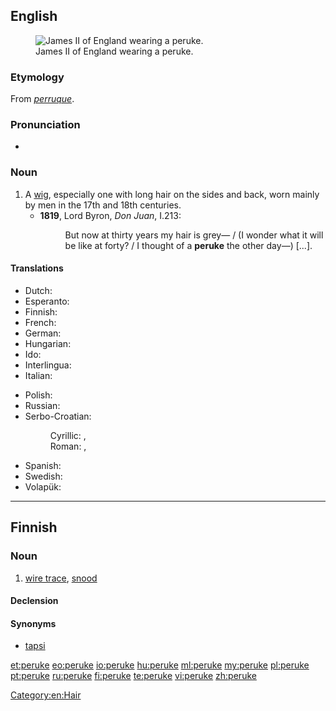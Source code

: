 ==English==
[[Image:James_II_of_England.jpg|thumb|right|James II of England wearing a peruke.]]

===Etymology===
From {{etyl|fr|en}} ''[[perruque]]''.

===Pronunciation===
* {{IPA|/pəˈruːk/}}

===Noun===
{{en-noun}}

# A [[wig]], especially one with long hair on the sides and back, worn mainly by men in the 17th and 18th centuries.
#* '''1819''', Lord Byron, ''Don Juan'', I.213:
#*: But now at thirty years my hair is grey— / (I wonder what it will be like at forty? / I thought of a '''peruke''' the other day—) [...].

====Translations====
{{trans-top|wig}}
* Dutch: {{t+|nl|pruik}}
* Esperanto: {{t-|eo|peruko}}
* Finnish: {{t+|fi|peruukki}}
* French: {{t+|fr|perruque|f}}
* German: {{t+|de|Perücke|f}}
* Hungarian: {{t+|hu|paróka}}
* Ido: {{t+|io|peruko}}
* Interlingua: {{t-|ia|perrucca}}
* Italian: {{t-|it|parrucca}}
{{trans-mid}}
* Polish: {{t+|pl|peruka}}
* Russian: {{t+|ru|парик|m|tr=parík|sc=Cyrl}}
* Serbo-Croatian:
*: Cyrillic: {{t-|sh|перика|f|sc=Cyrl}}, {{t-|sh|власуља|f|sc=Cyrl}}
*: Roman: {{t-|sh|perika|f}}, {{t-|sh|vlasulja|f}}
* Spanish: {{t+|es|peluca}}
* Swedish: {{t+|sv|peruk|c}}
* Volapük: {{t-|vo|peluk}}
{{trans-bottom}}

[[Category:en:Hair]]

----

==Finnish==

===Noun===
{{fi-noun}}

# {{fishing|lang=fi}} [[wire trace]], [[snood]]

====Declension====
{{fi-decl-hame|peru|k|kk}}

====Synonyms====
* [[tapsi]]

[[et:peruke]]
[[eo:peruke]]
[[io:peruke]]
[[hu:peruke]]
[[ml:peruke]]
[[my:peruke]]
[[pl:peruke]]
[[pt:peruke]]
[[ru:peruke]]
[[fi:peruke]]
[[te:peruke]]
[[vi:peruke]]
[[zh:peruke]]